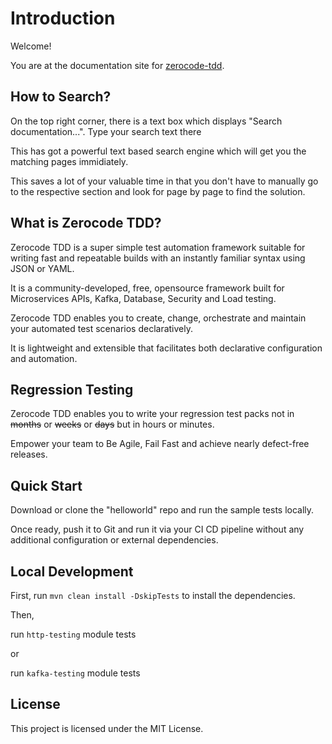 # Introduction

Welcome!

You are at the documentation site for [zerocode-tdd](https://github.com/authorjapps/zerocode).

## How to Search?

On the top right corner, there is a text box which displays "Search documentation...".
Type your search text there

This has got a powerful text based search engine which will get you the matching pages immidiately.

This saves a lot of your valuable time in that you don't have to manually go to the respective section and look for page by page to find the solution.

## What is Zerocode TDD?

Zerocode TDD is a super simple test automation framework suitable for writing fast and repeatable builds with an instantly familiar syntax using JSON or YAML.

It is a community-developed, free, opensource framework built for Microservices APIs, Kafka, Database, Security and Load testing.

Zerocode TDD enables you to create, change, orchestrate and maintain your automated test scenarios declaratively.

It is lightweight and extensible that facilitates both declarative configuration and automation.

## Regression Testing

Zerocode TDD enables you to write your regression test packs not in ~~months~~ or ~~weeks~~ or ~~days~~ but in hours or minutes.

Empower your team to Be Agile, Fail Fast and achieve nearly defect-free releases.

## Quick Start

Download or clone the "helloworld" repo and run the sample tests locally.

Once ready, push it to Git and run it via your CI CD pipeline without any additional configuration or external dependencies.

## Local Development

First, run `mvn clean install -DskipTests` to install the dependencies.

Then,

run `http-testing` module tests

or

run `kafka-testing` module tests

## License

This project is licensed under the MIT License.
